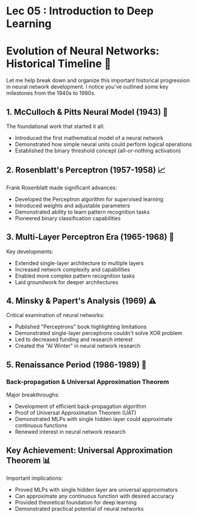 # Lec 05 : Introduction to Deep Learning

# Evolution of Neural Networks: Historical Timeline 🧠

Let me help break down and organize this important historical progression in neural network development. I notice you've outlined some key milestones from the 1940s to 1980s.

## 1. McCulloch & Pitts Neural Model (1943) 🔬
The foundational work that started it all:
- Introduced the first mathematical model of a neural network
- Demonstrated how simple neural units could perform logical operations
- Established the binary threshold concept (all-or-nothing activation)

## 2. Rosenblatt's Perceptron (1957-1958) 📈
Frank Rosenblatt made significant advances:
- Developed the Perceptron algorithm for supervised learning
- Introduced weights and adjustable parameters
- Demonstrated ability to learn pattern recognition tasks
- Pioneered binary classification capabilities

## 3. Multi-Layer Perceptron Era (1965-1968) 🔄
Key developments:
- Extended single-layer architecture to multiple layers
- Increased network complexity and capabilities
- Enabled more complex pattern recognition tasks
- Laid groundwork for deeper architectures

## 4. Minsky & Papert's Analysis (1969) ⚠️
Critical examination of neural networks:
- Published "Perceptrons" book highlighting limitations
- Demonstrated single-layer perceptrons couldn't solve XOR problem
- Led to decreased funding and research interest
- Created the "AI Winter" in neural network research

## 5. Renaissance Period (1986-1989) 🌟
### Back-propagation & Universal Approximation Theorem
Major breakthroughs:
- Development of efficient back-propagation algorithm
- Proof of Universal Approximation Theorem (UAT)
- Demonstrated MLPs with single hidden layer could approximate continuous functions
- Renewed interest in neural network research

## Key Achievement: Universal Approximation Theorem 📊
Important implications:
- Proved MLPs with single hidden layer are universal approximators
- Can approximate any continuous function with desired accuracy
- Provided theoretical foundation for deep learning
- Demonstrated practical potential of neural networks

